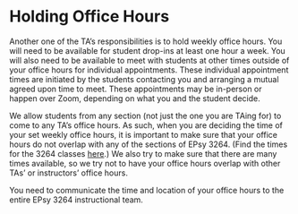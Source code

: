 # Holding Office Hours {.unnumbered}

Another one of the TA's responsibilities is to hold weekly office hours. You will need to be available for student drop-ins at least one hour a week. You will also need to be available to meet with students at other times outside of your office hours for individual appointments. These individual appointment times are initiated by the students contacting you and arranging a mutual agreed upon time to meet. These appointments may be in-person or happen over Zoom, depending on what you and the student decide.

We allow students from any section (not just the one you are TAing for) to come to any TA's office hours. As such, when you are deciding the time of your set weekly office hours, it is important to make sure that your office hours do not overlap with any of the sections of EPsy 3264. (Find the times for the 3264 classes [here](https://dept.aem.umn.edu/cgi-bin/courses/noauth/class-schedule?next=EPSY).) We also try to make sure that there are many times available, so we try not to have your office hours overlap with other TAs' or instructors' office hours. 


::: {.callout-important}
You need to communicate the time and location of your office hours to the entire EPsy 3264 instructional team.
:::


